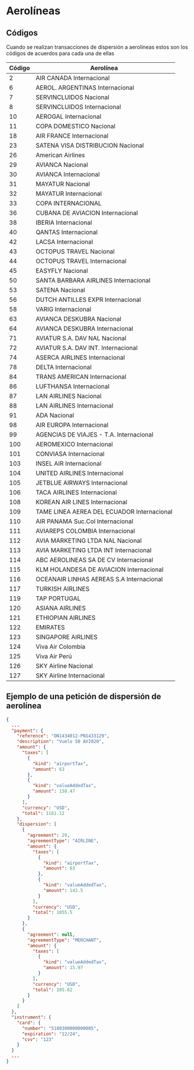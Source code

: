# Aerolíneas

## Códigos

Cuando se realizan transacciones de dispersión a aerolíneas estos son los códigos de acuerdos para cada una de ellas

Código | Aerolínea 
-------|----------
2      | AIR CANADA Internacional
6      | AEROL. ARGENTINAS Internacional
7      | SERVINCLUIDOS Nacional
8      | SERVINCLUIDOS Internacional
10     | AEROGAL Internacional
11     | COPA DOMESTICO Nacional
18     | AIR FRANCE Internacional
23     | SATENA VISA DISTRIBUCION Nacional
26     | American Airlines
29     | AVIANCA Nacional
30     | AVIANCA Internacional
31     | MAYATUR Nacional
32     | MAYATUR Internacional
33     | COPA INTERNACIONAL
36     | CUBANA DE AVIACION Internacional
38     | IBERIA Internacional
40     | QANTAS Internacional
42     | LACSA Internacional
43     | OCTOPUS TRAVEL Nacional
44     | OCTOPUS TRAVEL Internacional
45     | EASYFLY Nacional
50     | SANTA BARBARA AIRLINES  Internacional
53     | SATENA Nacional
56     | DUTCH ANTILLES EXPR Internacional
58     | VARIG Internacional
63     | AVIANCA DESKUBRA Nacional
64     | AVIANCA DESKUBRA Internacional
71     | AVIATUR S.A. DAV NAL Nacional
72     | AVIATUR S.A. DAV INT. Internacional
74     | ASERCA AIRLINES Internacional
78     | DELTA Internacional
84     | TRANS AMERICAN Internacional
86     | LUFTHANSA Internacional
87     | LAN AIRLINES Nacional
88     | LAN AIRLINES Internacional
91     | ADA Nacional
98     | AIR EUROPA Internacional
99     | AGENCIAS DE VIAJES - T.A. Internacional
100    | AEROMEXICO Internacional
101    | CONVIASA Internacional
103    | INSEL AIR Internacional
104    | UNITED AIRLINES Internacional
105    | JETBLUE AIRWAYS Internacional
106    | TACA AIRLINES Internacional
108    | KOREAN AIR LINES Internacional
109    | TAME LINEA AEREA DEL ECUADOR Internacional
110    | AIR PANAMA Suc.Col Internacional
111    | AVIAREPS COLOMBIA Internacional
112    | AVIA MARKETING LTDA NAL Nacional
113    | AVIA MARKETING LTDA INT Internacional
114    | ABC AEROLINEAS SA DE CV Internacional
115    | KLM HOLANDESA DE AVIACION Internacional
116    | OCEANAIR LINHAS AEREAS S.A Internacional
117    | TURKISH AIRLINES
119    | TAP PORTUGAL
120    | ASIANA AIRLINES
121    | ETHIOPIAN AIRLINES
122    | EMIRATES
123    | SINGAPORE AIRLINES
124    | Viva Air Colombia
125    | Viva Air Perú
126    | SKY Airline Nacional
127    | SKY Airline Internacional

## Ejemplo de una petición de dispersión de aerolínea

```json
{
  ...
  "payment": {
    "reference": "ON1434012-PN1433129",
    "description": "Vuelo 50 AV2020",
    "amount": {
      "taxes": [
        {
          "kind": "airportTax",
          "amount": 63
        },
        {
          "kind": "valueAddedTax",
          "amount": 158.47
        }
      ],
      "currency": "USD",
      "total": 1161.12
    },
    "dispersion": [
      {
        "agreement": 29,
        "agreementType": "AIRLINE",
        "amount": {
          "taxes": [
            {
              "kind": "airportTax",
              "amount": 63
            },
            {
              "kind": "valueAddedTax",
              "amount": 142.5
            }
          ],
          "currency": "USD",
          "total": 1055.5
        }
      },
      {
        "agreement": null,
        "agreementType": "MERCHANT",
        "amount": {
          "taxes": [
            {
              "kind": "valueAddedTax",
              "amount": 15.97
            }
          ],
          "currency": "USD",
          "total": 105.62
        }
      }
    ]
  },
  "instrument": {
    "card": {
      "number": "5180300000000005",
      "expiration": "12/24",
      "cvv": "123"
    }
  }
  ...
}
```